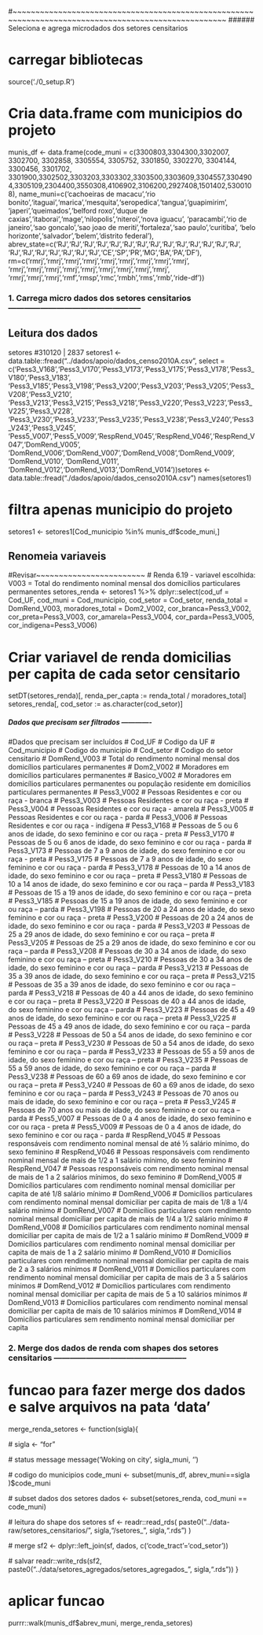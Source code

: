#~~~~~~~~~~~~~~~~~~~~~~~~~~~~~~~~~~~~~~~~~~~~~~~~~~~~~~~~~~~~~~~~~~~~~~~~~~~~~~~~~~~~~~~~~~~~~~~~~~~~~
###### Seleciona e agrega microdados dos setores censitarios

# carregar bibliotecas
source('./0_setup.R')

# Cria data.frame com municipios do projeto
munis_df <- data.frame(code_muni = c(3300803,3304300,3302007,	3302700,	3302858,	3305554,	3305752,	3301850,	3302270,	3304144,	3300456,	3301702,	
                                     3301900,3302502,3303203,3303302,3303500,3303609,3304557,3304904,3305109,2304400,3550308,4106902,3106200,2927408,1501402,5300108), 
                       name_muni=c('cachoeiras de macacu','rio bonito','itaguai','marica','mesquita','seropedica','tangua','guapimirim',
                                   'japeri','queimados','belford roxo','duque de caxias','itaborai','mage','nilopolis','niteroi','nova iguacu',
                                   'paracambi','rio de janeiro','sao goncalo','sao joao de meriti','fortaleza','sao paulo','curitiba',
                                   'belo horizonte','salvador','belem','distrito federal'),
                       abrev_state=c('RJ','RJ','RJ','RJ','RJ','RJ','RJ','RJ','RJ','RJ','RJ','RJ','RJ','RJ',
                                     'RJ','RJ','RJ','RJ','RJ','RJ','RJ','CE','SP','PR','MG','BA','PA','DF'),
                       rm=c('rmrj','rmrj','rmrj','rmrj','rmrj','rmrj','rmrj','rmrj','rmrj',
                            'rmrj','rmrj','rmrj','rmrj','rmrj','rmrj','rmrj','rmrj','rmrj',
                            'rmrj','rmrj','rmrj','rmf','rmsp','rmc','rmbh','rms','rmb','ride-df'))

### 1. Carrega micro dados dos setores censitarios --------------------------------------------------

## Leitura dos dados
setores #310120 | 2837
setores1 <- data.table::fread("../dados/apoio/dados_censo2010A.csv",
                              select = c('Pess3_V168','Pess3_V170','Pess3_V173','Pess3_V175','Pess3_V178','Pess3_V180','Pess3_V183',
                                         'Pess3_V185','Pess3_V198','Pess3_V200','Pess3_V203','Pess3_V205','Pess3_V208','Pess3_V210',
                                         'Pess3_V213','Pess3_V215','Pess3_V218','Pess3_V220','Pess3_V223','Pess3_V225','Pess3_V228',
                                         'Pess3_V230','Pess3_V233','Pess3_V235','Pess3_V238','Pess3_V240','Pess3_V243','Pess3_V245',
                                         'Pess5_V007','Pess5_V009','RespRend_V045','RespRend_V046','RespRend_V047','DomRend_V005', 
                                         'DomRend_V006','DomRend_V007','DomRend_V008','DomRend_V009', 'DomRend_V010', 'DomRend_V011', 
                                         'DomRend_V012','DomRend_V013','DomRend_V014'))setores <- data.table::fread("./dados/apoio/dados_censo2010A.csv")
names(setores1)

# filtra apenas municipio do projeto
setores1 <- setores1[Cod_municipio %in% munis_df$code_muni,]

## Renomeia variaveis
#Revisar~~~~~~~~~~~~~~~~~~~~~~~~
# Renda 6.19 - variavel escolhida: V003 = Total do rendimento nominal mensal dos domicílios particulares permanentes
setores_renda <-  setores1 %>% 
  dplyr::select(cod_uf = Cod_UF, cod_muni = Cod_municipio, cod_setor = Cod_setor, renda_total = DomRend_V003, moradores_total = Dom2_V002, cor_branca=Pess3_V002, cor_preta=Pess3_V003, cor_amarela=Pess3_V004, cor_parda=Pess3_V005, cor_indigena=Pess3_V006)

# Criar variavel de renda domicilias per capita de cada setor censitario
setDT(setores_renda)[, renda_per_capta := renda_total / moradores_total]
setores_renda[, cod_setor := as.character(cod_setor)]

##### Dados que precisam ser filtrados -------------
#Dados que precisam ser incluídos
# Cod_UF # Codigo da UF
# Cod_municipio # Codigo do municipio
# Cod_setor # Codigo do setor censitario
# DomRend_V003 # Total do rendimento nominal mensal dos domicílios particulares permanentes
# Dom2_V002 # Moradores em domicílios particulares permanentes
# Basico_V002 # Moradores em domicílios particulares permanentes ou população residente em domicílios particulares permanentes
# Pess3_V002 # Pessoas Residentes e cor ou raça - branca
# Pess3_V003 # Pessoas Residentes e cor ou raça - preta
# Pess3_V004 # Pessoas Residentes e cor ou raça - amarela
# Pess3_V005 # Pessoas Residentes e cor ou raça - parda
# Pess3_V006 # Pessoas Residentes e cor ou raça - indígena 
# Pess3_V168 # Pessoas de 5 ou 6 anos de idade, do sexo feminino e cor ou raça - preta
# Pess3_V170 # Pessoas de 5 ou 6 anos de idade, do sexo feminino e cor ou raça - parda
# Pess3_V173 # Pessoas de 7 a 9 anos de idade, do sexo feminino e cor ou raça - preta
# Pess3_V175 # Pessoas de 7 a 9 anos de idade, do sexo feminino e cor ou raça - parda
# Pess3_V178 # Pessoas de 10 a 14 anos de idade, do sexo feminino e cor ou raça – preta
# Pess3_V180 # Pessoas de 10 a 14 anos de idade, do sexo feminino e cor ou raça – parda
# Pess3_V183 # Pessoas de 15 a 19 anos de idade, do sexo feminino e cor ou raça – preta
# Pess3_V185 # Pessoas de 15 a 19 anos de idade, do sexo feminino e cor ou raça – parda
# Pess3_V198 # Pessoas de 20 a 24 anos de idade, do sexo feminino e cor ou raça - preta
# Pess3_V200 # Pessoas de 20 a 24 anos de idade, do sexo feminino e cor ou raça - parda
# Pess3_V203 # Pessoas de 25 a 29 anos de idade, do sexo feminino e cor ou raça – preta
# Pess3_V205 # Pessoas de 25 a 29 anos de idade, do sexo feminino e cor ou raça – parda
# Pess3_V208 # Pessoas de 30 a 34 anos de idade, do sexo feminino e cor ou raça – preta
# Pess3_V210 # Pessoas de 30 a 34 anos de idade, do sexo feminino e cor ou raça – parda
# Pess3_V213 # Pessoas de 35 a 39 anos de idade, do sexo feminino e cor ou raça – preta
# Pess3_V215 # Pessoas de 35 a 39 anos de idade, do sexo feminino e cor ou raça – parda
# Pess3_V218 # Pessoas de 40 a 44 anos de idade, do sexo feminino e cor ou raça – preta
# Pess3_V220 # Pessoas de 40 a 44 anos de idade, do sexo feminino e cor ou raça – parda
# Pess3_V223 # Pessoas de 45 a 49 anos de idade, do sexo feminino e cor ou raça – preta
# Pess3_V225 # Pessoas de 45 a 49 anos de idade, do sexo feminino e cor ou raça – parda
# Pess3_V228 # Pessoas de 50 a 54 anos de idade, do sexo feminino e cor ou raça – preta
# Pess3_V230 # Pessoas de 50 a 54 anos de idade, do sexo feminino e cor ou raça – parda
# Pess3_V233 # Pessoas de 55 a 59 anos de idade, do sexo feminino e cor ou raça – preta
# Pess3_V235 # Pessoas de 55 a 59 anos de idade, do sexo feminino e cor ou raça – parda
# Pess3_V238 # Pessoas de 60 a 69 anos de idade, do sexo feminino e cor ou raça – preta
# Pess3_V240 # Pessoas de 60 a 69 anos de idade, do sexo feminino e cor ou raça – parda
# Pess3_V243 # Pessoas de 70 anos ou mais de idade, do sexo feminino e cor ou raça – preta
# Pess3_V245 # Pessoas de 70 anos ou mais de idade, do sexo feminino e cor ou raça – parda
# Pess5_V007 # Pessoas de 0 a 4 anos de idade, do sexo feminino e cor ou raça - preta
# Pess5_V009 # Pessoas de 0 a 4 anos de idade, do sexo feminino e cor ou raça - parda
# RespRend_V045 # Pessoas responsáveis com rendimento nominal mensal de até ½ salário
mínimo, do sexo feminino
# RespRend_V046 # Pessoas responsáveis com rendimento nominal mensal de mais de 1/2 a 1
salário mínimo, do sexo feminino
# RespRend_V047 # Pessoas responsáveis com rendimento nominal mensal de mais de 1 a 2
salários mínimos, do sexo feminino
# DomRend_V005 # Domicílios particulares com rendimento nominal mensal domiciliar per capita de até
1/8 salário mínimo
# DomRend_V006 # Domicílios particulares com rendimento nominal mensal domiciliar per capita de
mais de 1/8 a 1/4 salário mínimo
# DomRend_V007 # Domicílios particulares com rendimento nominal mensal domiciliar per capita de
mais de 1/4 a 1/2 salário mínimo
# DomRend_V008 # Domicílios particulares com rendimento nominal mensal domiciliar per capita de
mais de 1/2 a 1 salário mínimo
# DomRend_V009 # Domicílios particulares com rendimento nominal mensal domiciliar per capita de
mais de 1 a 2 salário mínimo
# DomRend_V010 # Domicílios particulares com rendimento nominal mensal domiciliar per capita de
mais de 2 a 3 salários mínimos
# DomRend_V011 # Domicílios particulares com rendimento nominal mensal domiciliar per capita de
mais de 3 a 5 salários mínimos
# DomRend_V012 # Domicílios particulares com rendimento nominal mensal domiciliar per capita de
mais de 5 a 10 salários mínimos
# DomRend_V013 # Domicílios particulares com rendimento nominal mensal domiciliar per capita de
mais de 10 salários mínimos
# DomRend_V014 # Domicílios particulares sem rendimento nominal mensal domiciliar per capita



### 2. Merge dos dados de renda com shapes dos setores censitarios --------------------------------------------------

# funcao para fazer merge dos dados e salve arquivos na pata 'data'
merge_renda_setores <- function(sigla){
  
  #  sigla <- "for"
  
  # status message
  message('Woking on city ', sigla_muni, '\n')
  
  # codigo do municipios
  code_muni <- subset(munis_df, abrev_muni==sigla )$code_muni
  
  # subset dados dos setores
  dados <- subset(setores_renda, cod_muni == code_muni)
  
  # leitura do shape dos setores
  sf <- readr::read_rds( paste0("../data-raw/setores_censitarios/", sigla,"/setores_", sigla,".rds") )
  
  # merge
  sf2 <- dplyr::left_join(sf, dados, c('code_tract'='cod_setor'))
  
  # salvar
  readr::write_rds(sf2,  paste0("../data/setores_agregados/setores_agregados_", sigla,".rds"))
}


# aplicar funcao
purrr::walk(munis_df$abrev_muni, merge_renda_setores)

